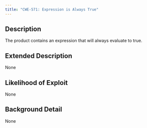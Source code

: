 ```yaml
---
title: "CWE-571: Expression is Always True"
---
```


## Description
The product contains an expression that will always evaluate to true.

## Extended Description
None

## Likelihood of Exploit
None

## Background Detail
None
        